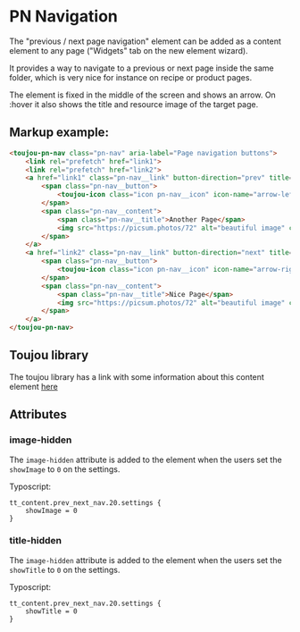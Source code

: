 # PN Navigation

The "previous / next page navigation" element can be added as a content element to any page ("Widgets" tab on the new element wizard).

It provides a way to navigate to a previous or next page inside the same folder, which is very nice for instance on recipe or product pages.

The element is fixed in the middle of the screen and shows an arrow. On :hover it also shows the title and resource image of the target page.

## Markup example:
```html
<toujou-pn-nav class="pn-nav" aria-label="Page navigation buttons">
    <link rel="prefetch" href="link1">
    <link rel="prefetch" href="link2">
    <a href="link1" class="pn-nav__link" button-direction="prev" title="Vorherige Seite">
        <span class="pn-nav__button">
            <toujou-icon class="icon pn-nav__icon" icon-name="arrow-left" icon-size="m" icon-color="background"></toujou-icon>
        </span>
        <span class="pn-nav__content">
            <span class="pn-nav__title">Another Page</span>
            <img src="https://picsum.photos/72" alt="beautiful image" class="pn-nav__image">
        </span>
    </a>
    <a href="link2" class="pn-nav__link" button-direction="next" title="Nächste Seite">
        <span class="pn-nav__button">
            <toujou-icon class="icon pn-nav__icon" icon-name="arrow-right" icon-size="m" icon-color="background"></toujou-icon>
        </span>
        <span class="pn-nav__content">
            <span class="pn-nav__title">Nice Page</span>
            <img src="https://picsum.photos/72" alt="beautiful image" class="pn-nav__image">
        </span>
    </a>
</toujou-pn-nav>
```

## Toujou library
The toujou library has a link with some information about this content element [here](https://www.toujou.de/service/elementbibliothek/widgets/previous/next-page-navigation/)

## Attributes

### image-hidden
The `image-hidden` attribute is added to the element when the users set the `showImage` to `0` on the settings.

Typoscript:
```typo3_typoscript
tt_content.prev_next_nav.20.settings {
    showImage = 0
}
```

### title-hidden
The `image-hidden` attribute is added to the element when the users set the `showTitle` to `0` on the settings.

Typoscript:
```typo3_typoscript
tt_content.prev_next_nav.20.settings {
    showTitle = 0
}
```
